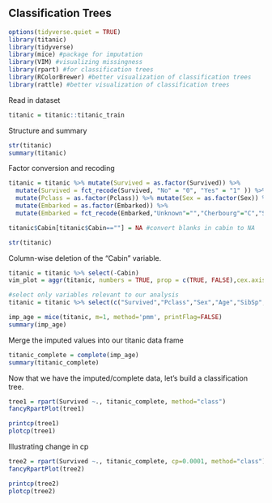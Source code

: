## Classification Trees

```{r}
options(tidyverse.quiet = TRUE)
library(titanic)
library(tidyverse)
library(mice) #package for imputation
library(VIM) #visualizing missingness
library(rpart) #for classification trees
library(RColorBrewer) #better visualization of classification trees
library(rattle) #better visualization of classification trees
```

Read in dataset   
```{r}
titanic = titanic::titanic_train
```
Structure and summary
```{r}
str(titanic)
summary(titanic)
```

Factor conversion and recoding  
```{r}
titanic = titanic %>% mutate(Survived = as.factor(Survived)) %>% 
  mutate(Survived = fct_recode(Survived, "No" = "0", "Yes" = "1" )) %>%
  mutate(Pclass = as.factor(Pclass)) %>% mutate(Sex = as.factor(Sex)) %>%
  mutate(Embarked = as.factor(Embarked)) %>% 
  mutate(Embarked = fct_recode(Embarked,"Unknown"="","Cherbourg"="C","Southampton"="S","Queenstown"="Q"))

titanic$Cabin[titanic$Cabin==""] = NA #convert blanks in cabin to NA

str(titanic)
```

Column-wise deletion of the "Cabin" variable.  
```{r}
titanic = titanic %>% select(-Cabin) 
vim_plot = aggr(titanic, numbers = TRUE, prop = c(TRUE, FALSE),cex.axis=.7)
```

```{r}
#select only variables relevant to our analysis
titanic = titanic %>% select(c("Survived","Pclass","Sex","Age","SibSp","Parch","Embarked"))

imp_age = mice(titanic, m=1, method='pmm', printFlag=FALSE)
summary(imp_age)
```

Merge the imputed values into our titanic data frame  
```{r}
titanic_complete = complete(imp_age) 
summary(titanic_complete)
```

Now that we have the imputed/complete data, let's build a classification tree.  
```{r}
tree1 = rpart(Survived ~., titanic_complete, method="class")
fancyRpartPlot(tree1)
```
```{r}
printcp(tree1)
plotcp(tree1)
```

Illustrating change in cp  
```{r}
tree2 = rpart(Survived ~., titanic_complete, cp=0.0001, method="class")
fancyRpartPlot(tree2)
```
```{r}
printcp(tree2)
plotcp(tree2)
```





